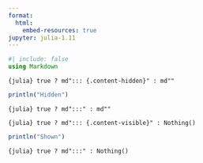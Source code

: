 ```yaml
---
format:
  html:
    embed-resources: true
jupyter: julia-1.11
---
```


```julia
#| include: false
using Markdown
```

`{julia} true ? md"::: {.content-hidden}" : md""`

```julia
println("Hidden")
```

`{julia} true ? md":::" : md""`


`{julia} true ? md"::: {.content-visible}" : Nothing()`

```julia
println("Shown")
```

`{julia} true ? md":::" : Nothing()`
